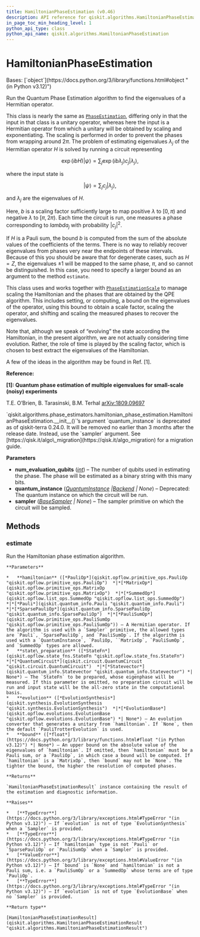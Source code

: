 ```yaml
---
title: HamiltonianPhaseEstimation (v0.46)
description: API reference for qiskit.algorithms.HamiltonianPhaseEstimation in qiskit v0.46
in_page_toc_min_heading_level: 1
python_api_type: class
python_api_name: qiskit.algorithms.HamiltonianPhaseEstimation
---
```


# HamiltonianPhaseEstimation

<Class id="qiskit.algorithms.HamiltonianPhaseEstimation" isDedicatedPage={true} github="https://github.com/qiskit/qiskit/tree/stable/0.46/qiskit/algorithms/phase_estimators/hamiltonian_phase_estimation.py" signature="qiskit.algorithms.HamiltonianPhaseEstimation(num_evaluation_qubits, quantum_instance=None, sampler=None)" modifiers="class">
  Bases: [`object`](https://docs.python.org/3/library/functions.html#object "(in Python v3.12)")

  Run the Quantum Phase Estimation algorithm to find the eigenvalues of a Hermitian operator.

  This class is nearly the same as [`PhaseEstimation`](qiskit.algorithms.PhaseEstimation "qiskit.algorithms.PhaseEstimation"), differing only in that the input in that class is a unitary operator, whereas here the input is a Hermitian operator from which a unitary will be obtained by scaling and exponentiating. The scaling is performed in order to prevent the phases from wrapping around $2\pi$. The problem of estimating eigenvalues $\lambda_j$ of the Hermitian operator $H$ is solved by running a circuit representing

$$
\exp(i b H) |\psi\rangle = \sum_j \exp(i b \lambda_j) c_j |\lambda_j\rangle,
$$

  where the input state is

$$
|\psi\rangle = \sum_j c_j |\lambda_j\rangle,
$$

  and $\lambda_j$ are the eigenvalues of $H$.

  Here, $b$ is a scaling factor sufficiently large to map positive $\lambda$ to $[0,\pi)$ and negative $\lambda$ to $[\pi,2\pi)$. Each time the circuit is run, one measures a phase corresponding to $lambda_j$ with probability $|c_j|^2$.

  If $H$ is a Pauli sum, the bound $b$ is computed from the sum of the absolute values of the coefficients of the terms. There is no way to reliably recover eigenvalues from phases very near the endpoints of these intervals. Because of this you should be aware that for degenerate cases, such as $H=Z$, the eigenvalues $\pm 1$ will be mapped to the same phase, $\pi$, and so cannot be distinguished. In this case, you need to specify a larger bound as an argument to the method `estimate`.

  This class uses and works together with [`PhaseEstimationScale`](qiskit.algorithms.PhaseEstimationScale "qiskit.algorithms.PhaseEstimationScale") to manage scaling the Hamiltonian and the phases that are obtained by the QPE algorithm. This includes setting, or computing, a bound on the eigenvalues of the operator, using this bound to obtain a scale factor, scaling the operator, and shifting and scaling the measured phases to recover the eigenvalues.

  Note that, although we speak of “evolving” the state according the Hamiltonian, in the present algorithm, we are not actually considering time evolution. Rather, the role of time is played by the scaling factor, which is chosen to best extract the eigenvalues of the Hamiltonian.

  A few of the ideas in the algorithm may be found in Ref. \[1].

  **Reference:**

  **\[1]: Quantum phase estimation of multiple eigenvalues for small-scale (noisy) experiments**

  T.E. O’Brien, B. Tarasinski, B.M. Terhal [arXiv:1809.09697](https://arxiv.org/abs/1809.09697)

  <Admonition title="Deprecated since version 0.24.0" type="danger">
    `qiskit.algorithms.phase_estimators.hamiltonian_phase_estimation.HamiltonianPhaseEstimation.__init__()`’s argument `quantum_instance` is deprecated as of qiskit-terra 0.24.0. It will be removed no earlier than 3 months after the release date. Instead, use the `sampler` argument. See [https://qisk.it/algo\_migration](https://qisk.it/algo_migration) for a migration guide.
  </Admonition>

  **Parameters**

  *   **num\_evaluation\_qubits** ([*int*](https://docs.python.org/3/library/functions.html#int "(in Python v3.12)")) – The number of qubits used in estimating the phase. The phase will be estimated as a binary string with this many bits.
  *   **quantum\_instance** ([*QuantumInstance*](qiskit.utils.QuantumInstance "qiskit.utils.QuantumInstance")  *|*[*Backend*](qiskit.providers.Backend "qiskit.providers.Backend") *| None*) – Deprecated: The quantum instance on which the circuit will be run.
  *   **sampler** ([*BaseSampler*](qiskit.primitives.BaseSampler "qiskit.primitives.BaseSampler") *| None*) – The sampler primitive on which the circuit will be sampled.

  ## Methods

  ### estimate

  <Function id="qiskit.algorithms.HamiltonianPhaseEstimation.estimate" signature="estimate(hamiltonian, state_preparation=None, evolution=None, bound=None)">
    Run the Hamiltonian phase estimation algorithm.

    **Parameters**

    *   **hamiltonian** ([*PauliOp*](qiskit.opflow.primitive_ops.PauliOp "qiskit.opflow.primitive_ops.PauliOp")  *|*[*MatrixOp*](qiskit.opflow.primitive_ops.MatrixOp "qiskit.opflow.primitive_ops.MatrixOp")  *|*[*SummedOp*](qiskit.opflow.list_ops.SummedOp "qiskit.opflow.list_ops.SummedOp")  *|*[*Pauli*](qiskit.quantum_info.Pauli "qiskit.quantum_info.Pauli")  *|*[*SparsePauliOp*](qiskit.quantum_info.SparsePauliOp "qiskit.quantum_info.SparsePauliOp")  *|*[*PauliSumOp*](qiskit.opflow.primitive_ops.PauliSumOp "qiskit.opflow.primitive_ops.PauliSumOp")) – A Hermitian operator. If the algorithm is used with a `Sampler` primitive, the allowed types are `Pauli`, `SparsePauliOp`, and `PauliSumOp`. If the algorithm is used with a `QuantumInstance`, `PauliOp, ``MatrixOp`, `PauliSumOp`, and `SummedOp` types are allowed.
    *   **state\_preparation** ([*StateFn*](qiskit.opflow.state_fns.StateFn "qiskit.opflow.state_fns.StateFn")  *|*[*QuantumCircuit*](qiskit.circuit.QuantumCircuit "qiskit.circuit.QuantumCircuit")  *|*[*Statevector*](qiskit.quantum_info.Statevector "qiskit.quantum_info.Statevector") *| None*) – The `StateFn` to be prepared, whose eigenphase will be measured. If this parameter is omitted, no preparation circuit will be run and input state will be the all-zero state in the computational basis.
    *   **evolution** ([*EvolutionSynthesis*](qiskit.synthesis.EvolutionSynthesis "qiskit.synthesis.EvolutionSynthesis")  *|*[*EvolutionBase*](qiskit.opflow.evolutions.EvolutionBase "qiskit.opflow.evolutions.EvolutionBase") *| None*) – An evolution converter that generates a unitary from `hamiltonian`. If `None`, then the default `PauliTrotterEvolution` is used.
    *   **bound** ([*float*](https://docs.python.org/3/library/functions.html#float "(in Python v3.12)") *| None*) – An upper bound on the absolute value of the eigenvalues of `hamiltonian`. If omitted, then `hamiltonian` must be a Pauli sum, or a `PauliOp`, in which case a bound will be computed. If `hamiltonian` is a `MatrixOp`, then `bound` may not be `None`. The tighter the bound, the higher the resolution of computed phases.

    **Returns**

    `HamiltonianPhaseEstimationResult` instance containing the result of the estimation and diagnostic information.

    **Raises**

    *   [**TypeError**](https://docs.python.org/3/library/exceptions.html#TypeError "(in Python v3.12)") – If `evolution` is not of type `EvolutionSynthesis` when a `Sampler` is provided.
    *   [**TypeError**](https://docs.python.org/3/library/exceptions.html#TypeError "(in Python v3.12)") – If `hamiltonian` type is not `Pauli` or `SparsePauliOp` or `PauliSumOp` when a `Sampler` is provided.
    *   [**ValueError**](https://docs.python.org/3/library/exceptions.html#ValueError "(in Python v3.12)") – If `bound` is `None` and `hamiltonian` is not a Pauli sum, i.e. a `PauliSumOp` or a `SummedOp` whose terms are of type `PauliOp`.
    *   [**TypeError**](https://docs.python.org/3/library/exceptions.html#TypeError "(in Python v3.12)") – If `evolution` is not of type `EvolutionBase` when no `Sampler` is provided.

    **Return type**

    [HamiltonianPhaseEstimationResult](qiskit.algorithms.HamiltonianPhaseEstimationResult "qiskit.algorithms.HamiltonianPhaseEstimationResult")
  </Function>
</Class>

